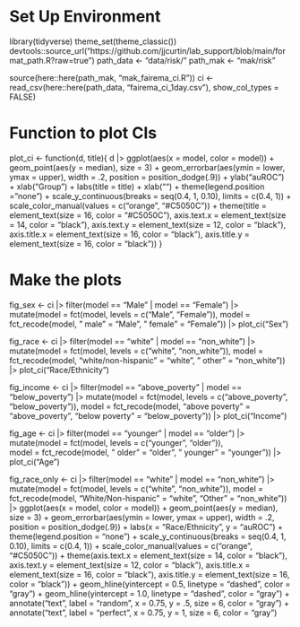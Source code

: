 ################################
# Set Up Environment
################################

library(tidyverse)
theme_set(theme_classic()) 
devtools::source_url("https://github.com/jjcurtin/lab_support/blob/main/format_path.R?raw=true")
path_data <- "data/risk/"
path_mak <- "mak/risk"

source(here::here(path_mak, "mak_fairema_ci.R"))
ci <- read_csv(here::here(path_data, "fairema_ci_1day.csv"),
               show_col_types = FALSE)

################################
# Function to plot CIs
################################

plot_ci <- function(d, title){
  d |> 
    ggplot(aes(x = model, color = model)) +
    geom_point(aes(y = median), size = 3) +
    geom_errorbar(aes(ymin = lower, ymax = upper),
      width = .2, position = position_dodge(.9)) +
    ylab("auROC") +
    xlab("Group") +
    labs(title = title) +
    xlab("") +
    theme(legend.position = "none") +
    scale_y_continuous(breaks = seq(0.4, 1, 0.10), limits = c(0.4, 1)) +
    scale_color_manual(values = c("orange", "#C5050C")) +
    theme(title = element_text(size = 16, color = "#C5050C"),
          axis.text.x = element_text(size = 14, color = "black"),
          axis.text.y = element_text(size = 12, color = "black"),
          axis.title.x = element_text(size = 16, color = "black"),
          axis.title.y = element_text(size = 16, color = "black"))
}

################################
# Make the plots
################################
fig_sex  <- ci |>
  filter(model == "Male" | model == "Female") |>
  mutate(model = fct(model, levels = c("Male", "Female")),
         model = fct_recode(model, "        male" = "Male", "      female" = "Female")) |> 
  plot_ci("Sex") 

fig_race  <- ci |>
  filter(model == "white" | model == "non_white") |>
  mutate(model = fct(model, levels = c("white", "non_white")),
         model = fct_recode(model, "white/non-hispanic" = "white", "       other" = "non_white")) |> 
  plot_ci("Race/Ethnicity") 

fig_income  <- ci |>
  filter(model == "above_poverty" | model == "below_poverty") |>
  mutate(model = fct(model, levels = c("above_poverty", "below_poverty")),
         model = fct_recode(model, "above poverty" = "above_poverty", "below poverty" = "below_poverty")) |> 
  plot_ci("Income")
  
fig_age  <- ci |>
  filter(model == "younger" | model == "older") |>
  mutate(model = fct(model, levels = c("younger", "older")),  
         model = fct_recode(model, "       older" = "older", "     younger" = "younger")) |> 
  plot_ci("Age")

fig_race_only  <- ci |>
  filter(model == "white" | model == "non_white") |>
  mutate(model = fct(model, levels = c("white", "non_white")),
         model = fct_recode(model, "White/Non-hispanic" = "white", "Other" = "non_white")) |> 
  ggplot(aes(x = model, color = model)) +
    geom_point(aes(y = median), size = 3) +
    geom_errorbar(aes(ymin = lower, ymax = upper),
      width = .2, position = position_dodge(.9)) +
    labs(x = "Race/Ethnicity", y = "auROC") +
    theme(legend.position = "none") +
    scale_y_continuous(breaks = seq(0.4, 1, 0.10), limits = c(0.4, 1)) +
    scale_color_manual(values = c("orange", "#C5050C")) +
    theme(axis.text.x = element_text(size = 14, color = "black"),
          axis.text.y = element_text(size = 12, color = "black"),
          axis.title.x = element_text(size = 16, color = "black"),
          axis.title.y = element_text(size = 16, color = "black")) +
    geom_hline(yintercept = 0.5, linetype = "dashed", color = "gray") +
    geom_hline(yintercept = 1.0, linetype = "dashed", color = "gray") +
    annotate("text", label = "random", x = 0.75, y = .5, size = 6, color = "gray") +
    annotate("text", label = "perfect", x = 0.75, y = 1, size = 6, color = "gray") 
